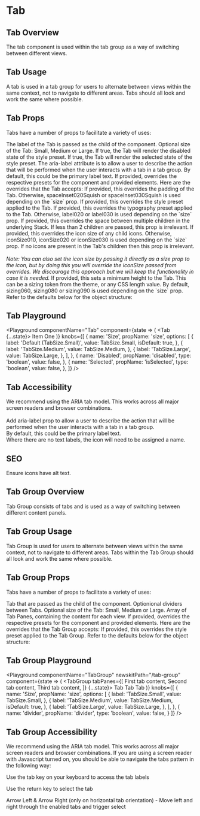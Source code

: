 

# Tab

## Tab Overview

The tab component is used within the tab group as a way of switching between different views.

## Tab Usage

A tab is used in a tab group for users to alternate between views within the same context, not to navigate to different areas.
Tabs should all look and work the same where possible.

## Tab Props

Tabs have a number of props to facilitate a variety of uses:

<LegacyBlock marginTop="sizing040">
  <Prop name="children" type="string">
    The label of the Tab is passed as the child of the component.
  </Prop>
  <Prop name="size" type="TabSize" enum={TabSize}
    default={TabSize.Medium}>
    Optional size of the Tab: Small, Medium or Large.
  </Prop>
  <Prop name="disabled" type="boolean" default={false}>
    If true, the Tab will render the disabled state of the style preset.
  </Prop>
  <Prop name="isSelected" type="boolean" default={false}>
    If true, the Tab will render the selected state of the style preset.
  </Prop>
  <Prop name="ariaLabel" type="string">
    The aria-label attribute is to allow a user to describe the action that will be performed when the user interacts with a tab in a tab group. By default, this could be the primary label text.
  </Prop>
  <Prop name="overrides" type="object">
    If provided, overrides the respective presets for the component and provided elements.
    Here are the overrides that the Tab accepts:
    <Prop name="spaceInset" type="PaddingPresetKeys">
      If provided, this overrides the padding of the Tab. Otherwise,
      spaceInset020Squish or spaceInset030Squish is used depending on the `size`
      prop.
    </Prop>
    <Prop name="stylePreset" type="string" default="tab">
      If provided, this overrides the style preset applied to the Tab.
    </Prop>
    <Prop name="typographyPreset" type="string">
      If provided, this overrides the typography preset applied to the Tab. Otherwise,
      label020 or label030 is used depending on the `size` prop.
    </Prop>
    <Prop name="spaceInline" type="SizingKeys">
      If provided, this overrides the space between multiple children in the
      underlying Stack. If less than 2 children are passed, this prop is
      irrelevant.
    </Prop>
    <Prop name="iconSize" type="IconSizeKeys">
      If provided, this overrides the icon size of any child icons. Otherwise,
      iconSize010, iconSize020 or iconSize030 is used depending on the `size` prop. If no icons
      are present in the Tab's children then this prop is irrelevant.
      <br />
      <br />
      <i>Note: You can also set the icon size by passing it directly as a size prop to the icon,
      but by doing this you will override the iconSize passed from overrides.
      We discourage this approach but we will keep the functionality
      in case it is needed.</i>
    </Prop>
    <Prop name="minHeight" type="SizingKeys | string">
      If provided, this sets a minimum height to the Tab. This can be a sizing
      token from the theme, or any CSS length value. By default, sizing060,
      sizing080 or sizing090 is used depending on the `size` prop.
    </Prop>
    Refer to the defaults below for the object structure:
    <CodeFromDefaultPresets componentName="tab" />
  </Prop>
</LegacyBlock>

## Tab Playground

<Playground
  componentName="Tab"
  component={state => (
    <Block role='tablist'>
      <Tab {...state}>
        <Email />
        Item One
      </Tab>
    </Block>
  )}
  knobs={[
    {
      name: 'Size',
      propName: 'size',
      options: [
        {
          label: 'Default (TabSize.Small)',
          value: TabSize.Small,
          isDefault: true,
        },
        {
          label: 'TabSize.Medium',
          value: TabSize.Medium,
        },
        {
          label: 'TabSize.Large',
          value: TabSize.Large,
        },
      ],
    },
    {
      name: 'Disabled',
      propName: 'disabled',
      type: 'boolean',
      value: false,
    },
    {
      name: 'Selected',
      propName: 'isSelected',
      type: 'boolean',
      value: false,
    },
  ]}
/>

## Tab Accessibility
We recommend using the ARIA tab model. This works across all major screen readers and browser combinations.<br/><br/>
Add aria-label prop to allow a user to describe the action that will be performed when the user interacts with a tab in a tab group.<br/>By default, this could be the primary label text.<br/>Where there are no text labels, the icon will need to be assigned a name.

## SEO
Ensure icons have alt text.


## Tab Group Overview

Tab Group consists of tabs and is used as a way of switching between different content panels.

## Tab Group Usage

Tab Group is used for users to alternate between views within the same context, not to navigate to different areas.
Tabs within the Tab Group should all look and work the same where possible.

## Tab Group Props

Tabs have a number of props to facilitate a variety of uses:

<LegacyBlock marginTop="sizing040">
  <Prop name="children" type="string">
    Tab that are passed as the child of the component.
  </Prop>
  <Prop name="divider" type="boolean">
    Optionional dividers between Tabs.
  </Prop>
  <Prop name="size" type="TabSize" enum={TabSize}
    default={TabSize.Medium}>
    Optional size of the Tab: Small, Medium or Large.
  </Prop>
  <Prop name="tabPanes" type="array">
    Array of Tab Panes, containing the content for each view.
  </Prop>


  <Prop name="overrides" type="object">
    If provided, overrides the respective presets for the component and provided elements.
    Here are the overrides that the Tab Group accepts:
    <Prop name="stylePreset" type="string" default="tabGroup">
      If provided, this overrides the style preset applied to the Tab Group.
    </Prop>
    Refer to the defaults below for the object structure:
    <CodeFromDefaultPresets componentName="tabGroup" />
  </Prop>
</LegacyBlock>

## Tab Group Playground

<Playground
  componentName="TabGroup"
  newskitPath="/tab-group"
  component={state => (
    <TabGroup tabPanes={[
        <TabPane tabKey={1}>First tab content</TabPane>,
        <TabPane tabKey={2}>Second tab content</TabPane>,
        <TabPane tabKey={3}>Third tab content</TabPane>,
      ]} {...state}>
        <Tab tabKey={1}>
            Tab
        </Tab>
        <Tab tabKey={2}>
            Tab
        </Tab>
        <Tab tabKey={3}>
            Tab
        </Tab>
    </TabGroup>
    )}
  knobs={[
    {
      name: 'Size',
      propName: 'size',
      options: [
        {
          label: 'TabSize.Small',
          value: TabSize.Small,
        },
        {
          label: 'TabSize.Medium',
          value: TabSize.Medium,
          isDefault: true,
        },
        {
          label: 'TabSize.Large',
          value: TabSize.Large,
        },
      ],
    },
    {
      name: 'divider',
      propName: 'divider',
      type: 'boolean',
      value: false,
    }
  ]}
/>

## Tab Group Accessibility
We recommend using the ARIA tab model. This works across all major screen readers and browser combinations.
If you are using a screen reader with Javascript turned on, you should be able to navigate the tabs pattern in the following way:

Use the tab key on your keyboard to access the tab labels

Use the return key to select the tab

Arrow Left & Arrow Right (only on horizontal tab orientation) - Move left and right through the enabled tabs and trigger select

